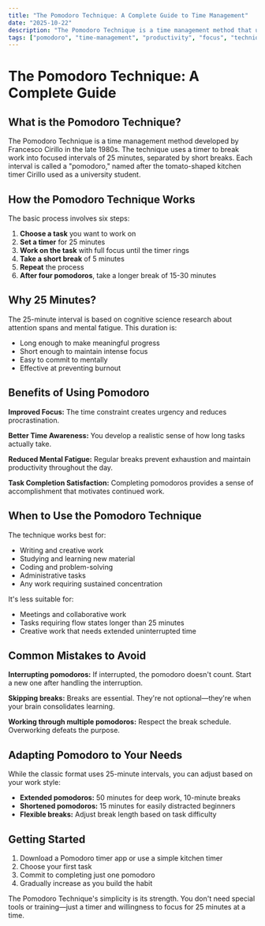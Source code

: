 ```yaml
---
title: "The Pomodoro Technique: A Complete Guide to Time Management"
date: "2025-10-22"
description: "The Pomodoro Technique is a time management method that uses 25-minute focused work intervals. Learn how to implement it effectively for better productivity."
tags: ["pomodoro", "time-management", "productivity", "focus", "technique"]
---
```


# The Pomodoro Technique: A Complete Guide

## What is the Pomodoro Technique?

The Pomodoro Technique is a time management method developed by Francesco Cirillo in the late 1980s. The technique uses a timer to break work into focused intervals of 25 minutes, separated by short breaks. Each interval is called a "pomodoro," named after the tomato-shaped kitchen timer Cirillo used as a university student.

## How the Pomodoro Technique Works

The basic process involves six steps:

1. **Choose a task** you want to work on
2. **Set a timer** for 25 minutes
3. **Work on the task** with full focus until the timer rings
4. **Take a short break** of 5 minutes
5. **Repeat** the process
6. **After four pomodoros**, take a longer break of 15-30 minutes

## Why 25 Minutes?

The 25-minute interval is based on cognitive science research about attention spans and mental fatigue. This duration is:
- Long enough to make meaningful progress
- Short enough to maintain intense focus
- Easy to commit to mentally
- Effective at preventing burnout

## Benefits of Using Pomodoro

**Improved Focus:** The time constraint creates urgency and reduces procrastination.

**Better Time Awareness:** You develop a realistic sense of how long tasks actually take.

**Reduced Mental Fatigue:** Regular breaks prevent exhaustion and maintain productivity throughout the day.

**Task Completion Satisfaction:** Completing pomodoros provides a sense of accomplishment that motivates continued work.

## When to Use the Pomodoro Technique

The technique works best for:
- Writing and creative work
- Studying and learning new material
- Coding and problem-solving
- Administrative tasks
- Any work requiring sustained concentration

It's less suitable for:
- Meetings and collaborative work
- Tasks requiring flow states longer than 25 minutes
- Creative work that needs extended uninterrupted time

## Common Mistakes to Avoid

**Interrupting pomodoros:** If interrupted, the pomodoro doesn't count. Start a new one after handling the interruption.

**Skipping breaks:** Breaks are essential. They're not optional—they're when your brain consolidates learning.

**Working through multiple pomodoros:** Respect the break schedule. Overworking defeats the purpose.

## Adapting Pomodoro to Your Needs

While the classic format uses 25-minute intervals, you can adjust based on your work style:
- **Extended pomodoros:** 50 minutes for deep work, 10-minute breaks
- **Shortened pomodoros:** 15 minutes for easily distracted beginners
- **Flexible breaks:** Adjust break length based on task difficulty

## Getting Started

1. Download a Pomodoro timer app or use a simple kitchen timer
2. Choose your first task
3. Commit to completing just one pomodoro
4. Gradually increase as you build the habit

The Pomodoro Technique's simplicity is its strength. You don't need special tools or training—just a timer and willingness to focus for 25 minutes at a time.
